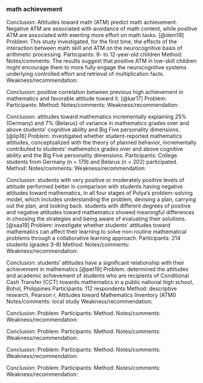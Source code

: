 ### math achievement
Conclusion: Attitudes toward math (ATM) predict math achievement. Negative ATM are associated with avoidance of math content, while positive ATM are associated with exerting more effort on math tasks.  [@dem19]
Problem: This study investigated, for the first time, the effects of the interaction between math skill and ATM on the neurocognitive basis of arithmetic processing.
Participants: 9- to 12-year-old children
Method: 
Notes/comments: The results suggest that positive ATM in low-skill children might encourage them to more fully engage the neurocognitive systems underlying controlled effort and retrieval of multiplication facts. 
Weakness/recommendation: 

Conclusion: positive correlation between previous high achievement in mathematics and favorable attitude toward it.  [@kar17] 
Problem: 
Participants: 
Method: 
Notes/comments: 
Weakness/recommendation: 

Conclusion: attitudes toward mathematics incrementally explaining 25% (Germany) and 7% (Belarus) of variance in mathematics grades over and above students' cognitive ability and Big Five personality dimensions.  [@lip16] 
Problem: investigated whether student-reported mathematics attitudes, conceptualized with the theory of planned behavior, incrementally contributed to students' mathematics grades over and above cognitive ability and the Big Five personality dimensions. 
Participants: College students from Germany (n = 179) and Belarus (n = 202) participated.
Method: 
Notes/comments: 
Weakness/recommendation: 

Conclusion: students with very positive or moderately positive levels of attitude performed better in comparison with students having negative attitudes toward mathematics, in all four stages of Polya’s problem-solving model, which includes understanding the problem, devising a plan, carrying out the plan, and looking back. students with different degrees of positive and negative attitudes toward mathematics showed meaningful differences in choosing the strategies and being aware of evaluating their solutions.[@saa19] 
Problem: investigate whether students’ attitudes toward mathematics can affect their learning to solve non-routine mathematical problems through a collaborative learning approach.
Participants: 214 students (grades 3–8) 
Method: 
Notes/comments: 
Weakness/recommendation: 

Conclusion: students’  attitudes  have  a  significant  relationship with  their  achievement  in  mathematics [@pet19] 
Problem: determined  the  attitudes  and  academic  achievement  of  students who  are  recipients  of  Conditional Cash  Transfer  (CCT)  towards  mathematics  in  a  public  national  high  school,  Bohol,  Philippines
Participants: 112  respondents
Method: descriptive  research, Pearson  r, Attitudes  toward  Mathematics  Inventory  (ATMI) 
Notes/comments: local study 
Weakness/recommendation: 

Conclusion: 
Problem: 
Participants: 
Method: 
Notes/comments: 
Weakness/recommendation: 

Conclusion: 
Problem: 
Participants: 
Method: 
Notes/comments: 
Weakness/recommendation: 

Conclusion: 
Problem: 
Participants: 
Method: 
Notes/comments: 
Weakness/recommendation: 

Conclusion: 
Problem: 
Participants: 
Method: 
Notes/comments: 
Weakness/recommendation: 

